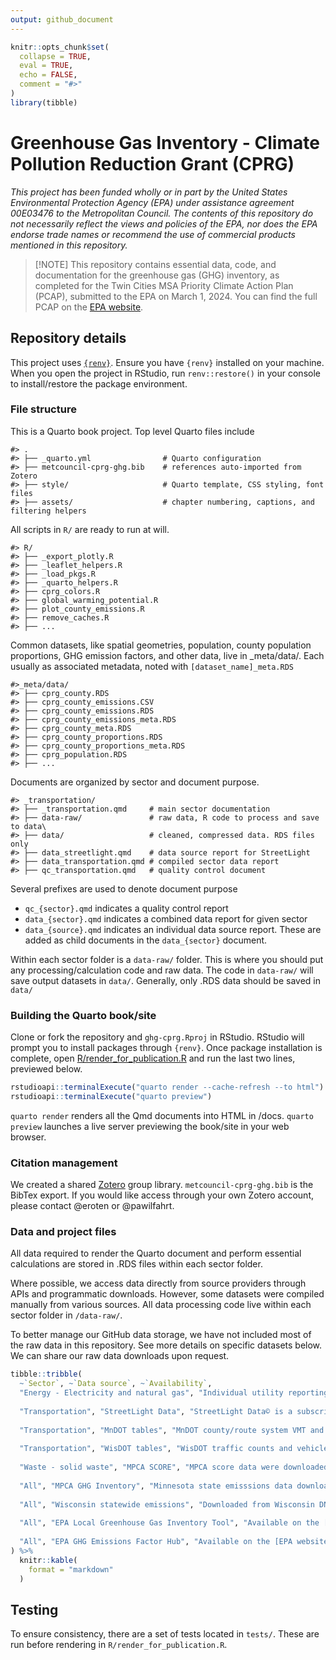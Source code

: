 ```yaml
---
output: github_document
---
```


<!-- README.md is generated from README.Rmd. Please edit that file -->

```r
knitr::opts_chunk$set(
  collapse = TRUE,
  eval = TRUE,
  echo = FALSE,
  comment = "#>"
)
library(tibble)
```

# Greenhouse Gas Inventory - Climate Pollution Reduction Grant (CPRG)

*This project has been funded wholly or in part by the United States Environmental Protection Agency (EPA) under assistance agreement 00E03476 to the Metropolitan Council. The contents of this repository do not necessarily reflect the views and policies of the EPA, nor does the EPA endorse trade names or recommend the use of commercial products mentioned in this repository.*

> [!NOTE]
> This repository contains essential data, code, and documentation for the greenhouse gas (GHG) inventory, as completed for the Twin Cities MSA Priority Climate Action Plan (PCAP), submitted to the EPA on March 1, 2024. You can find the full PCAP on the [EPA website](https://www.epa.gov/system/files/documents/2024-03/metropolitan-council-twin-cities-msa-priority-climate-action-plan.pdf). 

## Repository details

This project uses [`{renv}`](https://rstudio.github.io/renv/index.html). Ensure you have `{renv}` installed on your machine. When you open the project in RStudio, run `renv::restore()` in your console to install/restore the package environment.

### File structure

This is a Quarto book project. Top level Quarto files include

```
#> .
#> ├── _quarto.yml                # Quarto configuration
#> ├── metcouncil-cprg-ghg.bib    # references auto-imported from Zotero
#> ├── style/                     # Quarto template, CSS styling, font files
#> ├── assets/                    # chapter numbering, captions, and filtering helpers
```

All scripts in `R/` are ready to run at will. 
```
#> R/
#> ├── _export_plotly.R
#> ├── _leaflet_helpers.R
#> ├── _load_pkgs.R
#> ├── _quarto_helpers.R
#> ├── cprg_colors.R
#> ├── global_warming_potential.R
#> ├── plot_county_emissions.R
#> ├── remove_caches.R
#> ├── ...
```

Common datasets, like spatial geometries, population, county population proportions, GHG emission factors, and other data, live in _meta/data/. Each usually as associated metadata, noted with `[dataset_name]_meta.RDS`

```
#>_meta/data/
#> ├── cprg_county.RDS
#> ├── cprg_county_emissions.CSV
#> ├── cprg_county_emissions.RDS
#> ├── cprg_county_emissions_meta.RDS
#> ├── cprg_county_meta.RDS
#> ├── cprg_county_proportions.RDS
#> ├── cprg_county_proportions_meta.RDS
#> ├── cprg_population.RDS
#> ├── ...
```

Documents are organized by sector and document purpose. 

```
#> _transportation/
#> ├── _transportation.qmd     # main sector documentation
#> ├── data-raw/               # raw data, R code to process and save to data\
#> ├── data/                   # cleaned, compressed data. RDS files only
#> ├── data_streetlight.qmd    # data source report for StreetLight
#> ├── data_transportation.qmd # compiled sector data report
#> ├── qc_transportation.qmd   # quality control document
```

Several prefixes are used to denote document purpose

- `qc_{sector}.qmd` indicates a quality control report
<!-- - `pa_{sector}.qmd` indicates priority actions for a given sector. -->
- `data_{sector}.qmd` indicates a combined data report for given sector
- `data_{source}.qmd` indicates an individual data source report. These are added as child documents in the `data_{sector}` document.

Within each sector folder is a `data-raw/` folder. This is where you should put any processing/calculation code and raw data. The code in `data-raw/` will save output datasets in `data/`. Generally, only .RDS data should be saved in `data/`


### Building the Quarto book/site

Clone or fork the repository and `ghg-cprg.Rproj` in RStudio. RStudio will prompt you to install packages through `{renv}`. Once package installation is complete, open [R/render_for_publication.R](R/render_for_publication.R) and run the last two lines, previewed below.

```r
rstudioapi::terminalExecute("quarto render --cache-refresh --to html")
rstudioapi::terminalExecute("quarto preview")
```

`quarto render` renders all the Qmd documents into HTML in /docs.
`quarto preview` launches a live server previewing the book/site in your web browser. 

### Citation management

We created a shared [Zotero](https://www.zotero.org/) group library. `metcouncil-cprg-ghg.bib` is the BibTex export. If you would like access through your own Zotero account, please contact @eroten or @pawilfahrt. 

### Data and project files

All data required to render the Quarto document and perform essential calculations are stored in .RDS files within each sector folder. 

Where possible, we access data directly from source providers through APIs and programmatic downloads. However, some datasets were compiled manually from various sources. All data processing code live within each sector folder in `/data-raw/`.

To better manage our GitHub data storage, we have not included most of the raw data in this repository. See more details on specific datasets below. We can share our raw data downloads upon request. 

```r
tibble::tribble(
  ~`Sector`, ~`Data source`, ~`Availability`,
  "Energy - Electricity and natural gas", "Individual utility reporting documents", "Many of these documents are large PDFs downloaded directly from utility websites.",
  
  "Transportation", "StreetLight Data", "StreetLight Data© is a subscription based service. If you have access to the Minnesota DOT Regional Subscription, you can find the exact analyses we used on [StreetLight Insight](https://insight.streetlightdata.com/). Otherwise, the processed data are available in `_transportation/data-raw/analysis_runs/`",
  
  "Transportation", "MnDOT tables", "MnDOT county/route system VMT and volume trends with vehicle type distribution reports are available on the [MnDOT website](https://www.dot.state.mn.us/traffic/data/data-products.html) ",
  
  "Transportation", "WisDOT tables", "WisDOT traffic counts and vehicle type distributions are available on the [WisDOT website](https://data-wisdot.opendata.arcgis.com/) ",
  
  "Waste - solid waste", "MPCA SCORE", "MPCA score data were downloaded from their interactive [Tableau](https://public.tableau.com/app/profile/mpca.data.services/viz/SCOREOverview/SCOREOverview)",
  
  "All", "MPCA GHG Inventory", "Minnesota state emisssions data downloaded from their interactive [Tableau](https://public.tableau.com/app/profile/mpca.data.services/viz/GHGemissioninventory/GHGsummarystory)",
  
  "All", "Wisconsin statewide emissions", "Downloaded from Wisconsin DNR [website](https://widnr.widen.net/view/pdf/o9xmpot5x7/AM610.pdf?t.download=true)",
  
  "All", "EPA Local Greenhouse Gas Inventory Tool", "Available on the [EPA website](https://www.epa.gov/statelocalenergy/local-greenhouse-gas-inventory-tool).",
  
  "All", "EPA GHG Emissions Factor Hub", "Available on the [EPA website](https://www.epa.gov/climateleadership/ghg-emission-factors-hub)"
) %>% 
  knitr::kable(
    format = "markdown"
  )
```




## Testing

To ensure consistency, there are a set of tests located in `tests/`. These are run before rendering in `R/render_for_publication.R`. 

